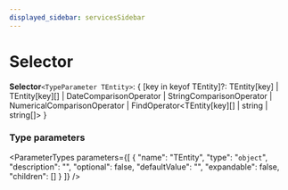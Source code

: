 ```yaml
---
displayed_sidebar: servicesSidebar
---
```



# Selector

 **Selector**`<TypeParameter TEntity>`: &#123; [key in keyof TEntity]?: TEntity[key] \| TEntity[key][] \| DateComparisonOperator \| StringComparisonOperator \| NumericalComparisonOperator \| FindOperator&#60;TEntity[key][] \| string \| string[]&#62; &#125;

### Type parameters

<ParameterTypes parameters={[
  {
    "name": "TEntity",
    "type": "`object`",
    "description": "",
    "optional": false,
    "defaultValue": "",
    "expandable": false,
    "children": []
  }
]} />

